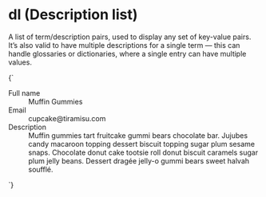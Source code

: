 
<Meta title="Atoms/dl" />

# dl (Description list)

A list of term/description pairs, used to display any set of key-value pairs. It’s also valid to have multiple descriptions for a single term — this can handle glossaries or dictionaries, where a single entry can have multiple values.

<Canvas isColumn>
  <Story name="dl">
    {`
      <dl class="a-dl">
        <div class="a-dl__item u-grid@m u-grid-cols-3 u-gap-l2 u-padding-m-y u-padding-m@m u-items-baseline">
          <dt class="u-font-medium u-h6 u-fg-grayscale u-margin-s4-bottom@s">Full name</dt>
          <dd class="u-col-span-2">Muffin Gummies</dd>
        </div>
        <div class="a-dl__item u-grid@m u-grid-cols-3 u-gap-l2 u-padding-m-y u-padding-m@m u-items-baseline">
          <dt class="u-font-medium u-h6 u-fg-grayscale u-margin-s4-bottom@s">Email</dt>
          <dd class="u-col-span-2">cupcake@tiramisu.com</dd>
        </div>
        <div class="a-dl__item u-grid@m u-grid-cols-3 u-gap-l2 u-padding-m-y u-padding-m@m u-items-baseline">
          <dt class="u-font-medium u-h6 u-fg-grayscale u-margin-s4-bottom@s">Description</dt>
          <dd class="u-col-span-2">Muffin gummies tart fruitcake gummi bears chocolate bar. Jujubes candy macaroon topping dessert biscuit topping sugar plum sesame snaps. Chocolate donut cake tootsie roll donut biscuit caramels sugar plum jelly beans. Dessert dragée jelly-o gummi bears sweet halvah soufflé.</dd>
        </div>
      </dl>
    `}
  </Story>
</Canvas>
